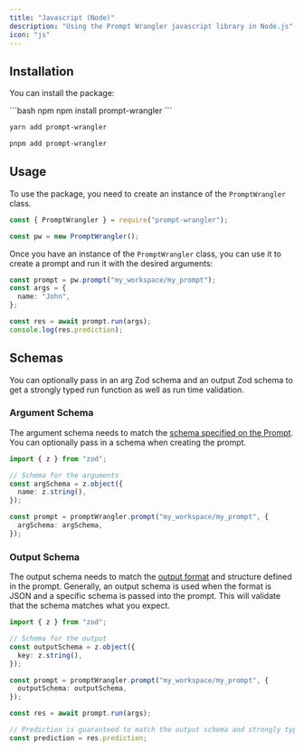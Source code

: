 ```yaml
---
title: "Javascript (Node)"
description: "Using the Prompt Wrangler javascript library in Node.js"
icon: "js"
---
```


## Installation

You can install the package:

<CodeGroup>
```bash npm
npm install prompt-wrangler
```

```bash yarn
yarn add prompt-wrangler
```

```bash pnpm
pnpm add prompt-wrangler
```

</CodeGroup>

## Usage

To use the package, you need to create an instance of the `PromptWrangler` class.

```javascript
const { PromptWrangler } = require("prompt-wrangler");

const pw = new PromptWrangler();
```

Once you have an instance of the `PromptWrangler` class, you can use it to create a prompt and run it with the desired arguments:

```typescript
const prompt = pw.prompt("my_workspace/my_prompt");
const args = {
  name: "John",
};

const res = await prompt.run(args);
console.log(res.prediction);
```

## Schemas

You can optionally pass in an arg Zod schema and an output Zod schema to get a strongly typed run function as well as run time validation.

### Argument Schema

The argument schema needs to match the [schema specified on the Prompt](https://docs.prompt-wrangler.com/arguments). You can optionally pass in a schema when creating the prompt.

```typescript
import { z } from "zod";

// Schema for the arguments
const argSchema = z.object({
  name: z.string(),
});

const prompt = promptWrangler.prompt("my_workspace/my_prompt", {
  argSchema: argSchema,
});
```

### Output Schema

The output schema needs to match the [output format](https://docs.prompt-wrangler.com/output-format) and structure defined in the prompt. Generally, an output schema is used when the format is JSON and a specific schema is passed into the prompt. This will validate that the schema matches what you expect.

```typescript
import { z } from "zod";

// Schema for the output
const outputSchema = z.object({
  key: z.string(),
});

const prompt = promptWrangler.prompt("my_workspace/my_prompt", {
  outputSchema: outputSchema,
});

const res = await prompt.run(args);

// Prediction is guaranteed to match the output schema and strongly typed
const prediction = res.prediction;
```
